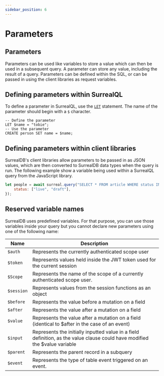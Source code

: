```yaml
---
sidebar_position: 6
---
```



# Parameters

## Parameters

Parameters can be used like variables to store a value which can then be used in a subsequent query. A parameter can store any value, including the result of a query. Parameters can be defined within the SQL, or can be passed in using the client libraries as request variables.

## Defining parameters within SurrealQL

To define a parameter in SurrealQL, use the [`LET`](../surrealql/statements/let) statement. The name of the parameter should begin with a `$` character.

```surql
-- Define the parameter
LET $name = "tobie";
-- Use the parameter
CREATE person SET name = $name;
```

## Defining parameters within client libraries
SurrealDB's client libraries allow parameters to be passed in as JSON values, which are then converted to SurrealDB data types when the query is run. The following example show a variable being used within a SurrealQL query from the JavaScript library.

```javascript
let people = await surreal.query("SELECT * FROM article WHERE status INSIDE $status", {
	status: ["live", "draft"],
});
```

## Reserved variable names
SurrealDB uses predefined variables. For that purpose, you can use those variables inside your query but you cannot declare new parameters using one of the following name:

<table>
    <thead>
        <tr>
            <th colspan="2">Name</th>
            <th>Description</th>
        </tr>
    </thead>  
    <tbody>
        <tr>
            <td colspan="2">
                <code>$auth</code>
            </td>
            <td>
            Represents the currently authenticated scope user
            </td>
        </tr>
        <tr>
            <td colspan="2">
                <code>$token</code>
            </td>
            <td>
                Represents values held inside the JWT token used for the current session
            </td>
        </tr>
        <tr>
            <td colspan="2">
                <code>$Scope</code>
            </td>
            <td>
                Represents the name of the scope of a currently authenticated scope user.
            </td>
        </tr>
        <tr>
            <td colspan="2">
                <code>$session</code>
            </td>
            <td>
                Represents values from the session functions as an object
            </td>
        </tr>
        <tr>
            <td colspan="2">
                <code>$before</code>
            </td>
            <td>
                Represents the value before a mutation on a field
            </td>
        </tr>
        <tr>
            <td colspan="2">
                <code>$after</code>
            </td>
            <td>
                Represents the value after a mutation on a field
            </td>
        </tr>
        <tr>
            <td colspan="2">
                <code>$value</code>
            </td>
            <td>
                Represents the value after a mutation on a field (identical to $after in the case of an event)
            </td>
        </tr>
        <tr>
            <td colspan="2">
                <code>$input</code>
            </td>
            <td>
                Represents the initially inputted value in a field definition, as the value clause could have modified the $value variable
            </td>
        </tr>
        <tr>
            <td colspan="2">
                <code>$parent</code>
            </td>
            <td>
                Represents the parent record in a subquery
            </td>
        </tr>
         <tr>
            <td colspan="2">
                <code>$event</code>
            </td>
            <td>
                Represents the type of table event triggered on an event.
            </td>
        </tr>
    </tbody>
</table>